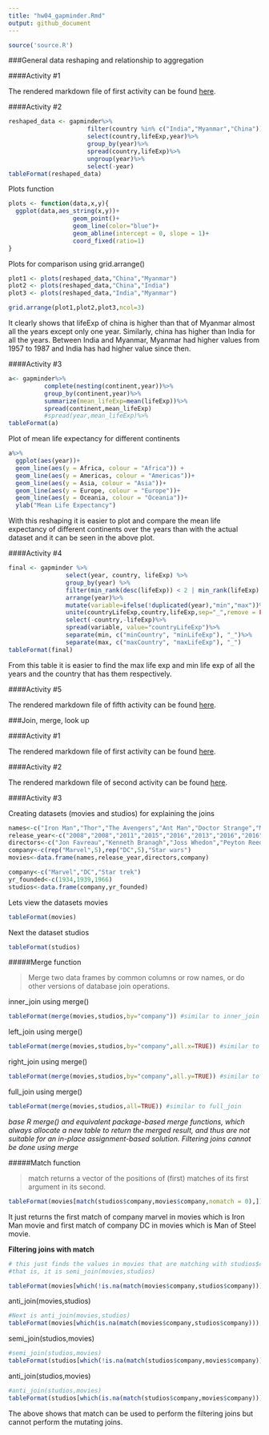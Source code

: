 ```yaml
---
title: "hw04_gapminder.Rmd"
output: github_document
---
```


```r
source('source.R')
```

###General data reshaping and relationship to aggregation

####Activity #1 

The rendered markdown file of first activity can be found [here](https://github.com/abishekarun/STAT545-hw-rajendran-arun/blob/master/hw04/Reshaping_activities/activity1.md).

####Activity #2

```r
reshaped_data <- gapminder%>%
                      filter(country %in% c("India","Myanmar","China"))%>%
                      select(country,lifeExp,year)%>%
                      group_by(year)%>%
                      spread(country,lifeExp)%>%
                      ungroup(year)%>%
                      select(-year)
tableFormat(reshaped_data)
```

Plots function
```r
plots <- function(data,x,y){
  ggplot(data,aes_string(x,y))+
                  geom_point()+
                  geom_line(color="blue")+
                  geom_abline(intercept = 0, slope = 1)+
                  coord_fixed(ratio=1)
}
```

Plots for comparison using grid.arrange()

```r

plot1 <- plots(reshaped_data,"China","Myanmar")
plot2 <- plots(reshaped_data,"China","India")
plot3 <- plots(reshaped_data,"India","Myanmar")

grid.arrange(plot1,plot2,plot3,ncol=3)
```

It clearly shows that lifeExp of china is higher than that of Myanmar almost all the years except only one year. Similarly, china has higher than India for all the years.
Between India and Myanmar, Myanmar had higher values from 1957 to 1987 and India has had higher value since then.

####Activity #3

```r
a<- gapminder%>%
          complete(nesting(continent,year))%>%
          group_by(continent,year)%>%
          summarize(mean_lifeExp=mean(lifeExp))%>%
          spread(continent,mean_lifeExp)
          #spread(year,mean_lifeExp)%>%
tableFormat(a)
```

Plot of mean life expectancy for different continents 
```r
a%>%
  ggplot(aes(year))+
  geom_line(aes(y = Africa, colour = "Africa")) + 
  geom_line(aes(y = Americas, colour = "Americas"))+ 
  geom_line(aes(y = Asia, colour = "Asia"))+ 
  geom_line(aes(y = Europe, colour = "Europe"))+ 
  geom_line(aes(y = Oceania, colour = "Oceania"))+
  ylab("Mean Life Expectancy")
```

With this reshaping it is easier to plot and compare the mean life expectancy of different continents over the years than with the actual dataset and it can be seen in the above plot.

####Activity #4

```r
final <- gapminder %>%
                select(year, country, lifeExp) %>%
                group_by(year) %>%
                filter(min_rank(desc(lifeExp)) < 2 | min_rank(lifeExp) < 2) %>% 
                arrange(year)%>%
                mutate(variable=ifelse(!duplicated(year),"min","max"))%>%
                unite(countryLifeExp,country,lifeExp,sep="_",remove = FALSE)%>%
                select(-country,-lifeExp)%>%
                spread(variable, value="countryLifeExp")%>%
                separate(min, c("minCountry", "minLifeExp"), "_")%>%
                separate(max, c("maxCountry", "maxLifeExp"), "_")
tableFormat(final)
```

From  this table it is easier to find the max life exp and min life exp of all the years and the country that has them respectively.
  
####Activity #5

The rendered markdown file of fifth activity can be found [here](https://github.com/abishekarun/STAT545-hw-rajendran-arun/blob/master/hw04/Reshaping_activities/activity5.md).

###Join, merge, look up

####Activity #1

The rendered markdown file of first activity can be found [here](https://github.com/abishekarun/STAT545-hw-rajendran-arun/blob/master/hw04/join_activities/activity1.md).

####Activity #2

The rendered markdown file of second activity can be found [here](https://github.com/abishekarun/STAT545-hw-rajendran-arun/blob/master/hw04/join_activities/activity2.md).

####Activity #3

Creating datasets (movies and studios) for explaining the joins
```r
names<-c("Iron Man","Thor","The Avengers","Ant Man","Doctor Strange","Man of steel","Dawn of Justice","Suicide squad","Wonder woman","Justice league","Force awakens")
release_year<-c("2008","2008","2011","2015","2016","2013","2016","2016","2017","2017","2015")
directors<-c("Jon Favreau","Kenneth Branagh","Joss Whedon","Peyton Reed","Scott Derrickson","Zack Snyder","Zack Snyder","David Ayer","Patty Jenkins","Zack Snyder","J.J. Abrams")
company<-c(rep("Marvel",5),rep("DC",5),"Star wars")
movies<-data.frame(names,release_year,directors,company)

company<-c("Marvel","DC","Star trek")
yr_founded<-c(1934,1939,1966)
studios<-data.frame(company,yr_founded)
```

Lets view the datasets movies
```r
tableFormat(movies)
```

Next the dataset studios
```r
tableFormat(studios)
```


#####Merge function

> Merge two data frames by common columns or row names, or do other versions of database join operations.

inner_join using merge()
```r
tableFormat(merge(movies,studios,by="company")) #similar to inner_join 
```

left_join using merge()
```r
tableFormat(merge(movies,studios,by="company",all.x=TRUE)) #similar to left_join
```

right_join using merge()
```r
tableFormat(merge(movies,studios,by="company",all.y=TRUE)) #similar to right_join
```

full_join using merge()
```r
tableFormat(merge(movies,studios,all=TRUE)) #similar to full_join
```

_base R merge() and equivalent package-based merge functions, which always allocate a new table to return the merged result, and thus are not suitable for an in-place assignment-based solution. Filtering joins cannot be done using merge_

#####Match function

> match returns a vector of the positions of (first) matches of its first argument in its second.

```r
tableFormat(movies[match(studios$company,movies$company,nomatch = 0),])
```

It just returns the first match of company marvel in movies which is Iron Man movie and first match of company DC in movies which is Man of Steel movie.

**Filtering joins with match**

```r
# this just finds the values in movies that are matching with studios$company
#that is, it is semi_join(movies,studios)

tableFormat(movies[which(!is.na(match(movies$company,studios$company))),])
```

anti_join(movies,studios)
```r
#Next is anti_join(movies,studios)
tableFormat(movies[which(is.na(match(movies$company,studios$company))),])
```

semi_join(studios,movies)
```r
#semi_join(studios,movies)
tableFormat(studios[which(!is.na(match(studios$company,movies$company))),])
```

anti_join(studios,movies)
```r
#anti_join(studios,movies)
tableFormat(studios[which(is.na(match(studios$company,movies$company))),])
```

The above shows that match can be used to perform the filtering joins but cannot perform the mutating joins. 
